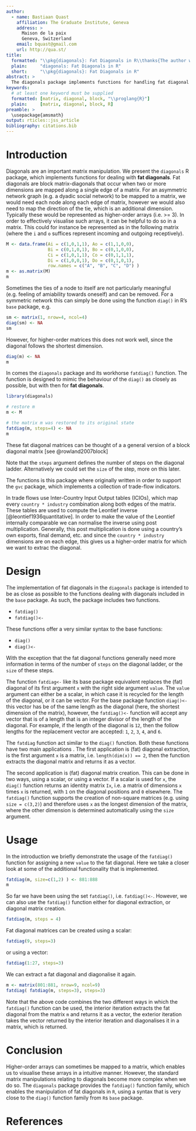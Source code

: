 ```yaml
---
author:
  - name: Bastiaan Quast
    affiliation: The Graduate Institute, Geneva
    address: >
      Maison de la paix
      Geneva, Switzerland
    email: bquast@gmail.com
    url: http://qua.st/
title:
  formatted: "\\pkg{diagonals}: Fat Diagonals in R\\thanks{The author wishes kindly thanks the Swiss National Science Foundation for funding this work as part of the project 'Development Aid and Social Dynamics' (100018-140745)}"
  plain:     "diagonals: Fat Diagonals in R"
  short:     "\\pkg{diagonals}: Fat Diagonals in R"
abstract: >
  The diagonals package implements functions for handling fat diagonal matrices, such as those that occur when multiple dimensions are mapped along one edge of a matrix.
keywords:
  # at least one keyword must be supplied
  formatted: [matrix, diagonal, block, "\\proglang{R}"]
  plain:     [matrix, diagonal, block, R]
preamble: >
  \usepackage{amsmath}
output: rticles::jss_article
bibliography: citations.bib
---
```



# Introduction

Diagonals are an important matrix manipulation.
We present the `diagonals` R package, which implements functions for dealing with **fat diagonals**.
Fat diagonals are block matrix-diagonals that occur when two or more dimensions are mapped along a single edge of a matrix.
For an asymmetric network graph (e.g. a dyadic social network) to be mapped to a matrix, we would need each node along each edge of matrix,
however we would also need to map the direction of the tie, which is an additional dimension.
Typically these would be represented as higher-order arrays (i.e. >= 3).
In order to effectively visualise such arrays, it can be helpful to do so in a matrix.
This could for instance be represented as in the following matrix (where the `i` and `o` suffices represent incoming and outgoing receptively). 

```r
M <- data.frame(Ai = c(1,0,1,1), Ao = c(1,1,0,0),
                Bi = c(0,1,0,1), Bo = c(0,1,0,0),
                Ci = c(1,0,1,1), Co = c(0,1,1,1),
                Di = c(1,0,0,1), Do = c(0,1,0,1),
                row.names = c("A", "B", "C", "D") )
m <- as.matrix(M)
m
```

Sometimes the ties of a node to itself are not particularly meaningful (e.g. feeling of amiability towards oneself) and can be removed.
For a symmetric network this can simply be done using the function `diag()` in R's `base` package, e.g.

```r
sm <- matrix(1, nrow=4, ncol=4)
diag(sm) <- NA
sm
```

However, for higher-order matrices this does not work well, since the diagonal follows the shortest dimension.

```r
diag(m) <- NA
m
```

In comes the `diagonals` package and its workhorse `fatdiag()` function.
The function is designed to mimic the behaviour of the `diag()` as closely as possible,
but with then for **fat diagonals**.

```r
library(diagonals)
```

```r
# restore m
m <- M
```

```r
# the matrix m was restored to its original state
fatdiag(m, steps=4) <- NA
m
```

These fat diagonal matrices can be thought of a a general version of a block diagonal matrix [see @rowland2007block]

Note that the `steps` argument defines the number of steps on the diagonal ladder.
Alternatively we could set the `size` of the step, more on this later.

The functions is this package where originally written in order to support the `gvc` package,
which implements a collection of trade-flow indicators.

In trade flows use Inter-Country Input Output tables (ICIOs),
which map every `country * industry` combination along both edges of the matrix.
These tables are used to compute the Leontief inverse [@leontief1936quantitative].
In order to make the value of the Leontief internally comparable we can normalise the inverse using post multiplication.
Generally, this post multiplication is done using a country's own exports, final demand, etc.
and since the `country * industry` dimensions are on each edge, this gives us a higher-order matrix for which we want to extrac the diagonal.


# Design

The implementation of fat diagonals in the `diagonals` package is intended to be as close as possible to the functions dealing with diagonals included in the `base` package.
As such, the package includes two functions.

- `fatdiag()`
- `fatdiag()<-`

These functions offer a very similar syntax to the base functions:

- `diag()`
- `diag()<-`

With the exception that the fat diagonal functions generally need more information in terms of the number of `steps` on the diagonal ladder, or the `size` of these steps.

The function `fatdiag<-` like its base package equivalent replaces the (fat) diagonal of its first argument `x` with the right side argument `value`.
The `value` argument can either be a scalar, in which case it is recycled for the length of the diagonal,
or it can be vector.
For the base package function `diag()<-` this vector has be of the same length as the diagonal (here, the shortest dimension of the matrix),
however, the `fatdiag()<-` function will accept any vector that is of a length that is an integer divisor of the length of the diagonal.
For example, if the length of the diagonal is `12`, then the follow lengths for the replacement vector are accepted: `1`, `2`, `3`, `4`, and `6`.

The `fatdiag` function act similar to the `diag()` function.
Both these functions have two main applications .
The first application is (fat) diagonal extraction, is the first argument `x` is a matrix, i.e. `length(dim(x)) == 2`,
then the function extracts the diagonal matrix and returns it as a vector.

The second application is (fat) diagonal matrix creation.
This can be done in two ways, using a scalar, or using a vector.
If a scalar is used for `x`, the `diag()` function returns an identity matrix `Ix`,
i.e. a matrix of dimensions `x` times `x` is returned, with `1` on the diagonal positions and `0` elsewhere.
The `fatdiag()` function supports the creation of non-square matrices (e.g. using `size = c(3,2)`)
and therefore uses `x` as the longest dimension of the matrix,
where the other dimension is determined automatically using the `size` argument.


# Usage

In the introduction we briefly demonstrate the usage of the `fatdiag()` function for assigning a new `value` to the fat diagonal.
Here we take a closer look at some of the additional functionality that is implemented.

```r
fatdiag(m, size=c(1,2) ) <- 881:888
m
```

So far we have been using the set `fatdiag()`, i.e. `fatdiag()<-`.
However, we can also use the `fatdiag()` function either for diagonal extraction, or diagonal matrix creation.

```r
fatdiag(m, steps = 4)
```

Fat diagonal matrices can be created using a scalar:

```r
fatdiag(9, steps=3)
```

or using a vector:

```r
fatdiag(1:27, steps=3)
```

We can extract a fat diagonal and diagonalise it again.

```r
m <- matrix(801:881, nrow=9, ncol=9)
fatdiag( fatdiag(m, steps=3), steps=3)
```

Note that the above code combines the two different ways in which the `fatdiag()` function can be used,
the interior iteration extracts the fat diagonal from the matrix `m` and returns it as a vector,
the exterior iteration takes the vector returned by the interior iteration and diagonalises it in a matrix, which is returned.


# Conclusion

Higher-order arrays can sometimes be mapped to a matrix, which enables us to visualise these arrays in a intuitive manner.
However, the standard matrix manipulations relating to diagonals become more complex when we do so.
The `diagonals` package provides the `fatdiag()` function family, which enables the manipulation of fat diagonals in `R`,
using a syntax that is very close to the `diag()` function family from `R`s `base` package.

# References
